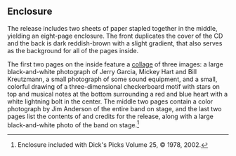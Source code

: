 
==Enclosure==

The release includes two sheets of paper stapled together in the middle, yielding an eight-page enclosure.  The front duplicates the cover of the CD and the back is dark reddish-brown with a slight gradient, that also serves as the background for all of the pages inside.

The first two pages on the inside feature a [[collage]] of three images: a large black-and-white photograph of Jerry Garcia, Mickey Hart and Bill Kreutzmann, a small photograph of some sound equipment, and a small, colorful drawing of a three-dimensional checkerboard motif with stars on top and musical notes at the bottom surrounding a red and blue heart with a white lightning bolt in the center.  The middle two pages contain a color photograph by Jim Anderson of the entire band on stage, and the last two pages list the contents of and credits for the release, along with a large black-and-white photo of the band on stage.<ref>Enclosure included with Dick's Picks Volume 25, &copy; 1978, 2002.</ref>

